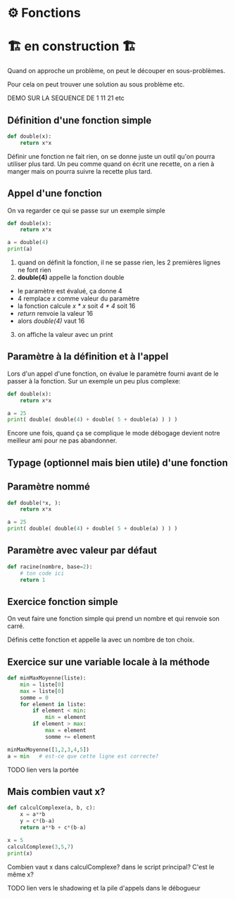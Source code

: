 # ⚙️ Fonctions

# 🏗️ en construction 🏗

Quand on approche un problème, on peut le découper en sous-problèmes.

Pour cela on peut trouver une solution au sous problème etc.

DEMO SUR LA SEQUENCE DE 1 11 21 etc

## Définition d'une fonction simple

```python
def double(x):
    return x*x
```

Définir une fonction ne fait rien, on se donne juste un outil qu'on
pourra utiliser plus tard. Un peu comme quand on écrit une recette, on a
rien à manger mais on pourra suivre la recette plus tard.

## Appel d'une fonction

On va regarder ce qui se passe sur un exemple simple
```python
def double(x):
    return x*x

a = double(4)
print(a)
```
1. quand on définit la fonction, il ne se passe rien, les 2 premières lignes ne font rien
2. **double(4)** appelle la fonction double
- le paramètre est évalué, ça donne 4
- 4 remplace *x* comme valeur du paramètre
- la fonction calcule *x * x* soit *4 * 4* soit 16
- *return* renvoie la valeur 16
- alors *double(4)* vaut 16
3. on affiche la valeur avec un print

## Paramètre à la définition et à l'appel

Lors d'un appel d'une fonction, on évalue le paramètre fourni avant de le
passer à la fonction. Sur un exemple un peu plus complexe:
```python
def double(x):
    return x*x

a = 25
print( double( double(4) + double( 5 + double(a) ) ) )
```
Encore une fois, quand ça se complique le mode débogage devient notre
meilleur ami pour ne pas abandonner.

## Typage (optionnel mais bien utile) d'une fonction

## Paramètre nommé

```python
def double(*x, ):
    return x*x

a = 25
print( double( double(4) + double( 5 + double(a) ) ) )
```

## Paramètre avec valeur par défaut


```python
def racine(nombre, base=2):
    # ton code ici
    return 1
```


## Exercice fonction simple

On veut faire une fonction simple qui prend un nombre et qui renvoie son carré.

Définis cette fonction et appelle la avec un nombre de ton choix.

## Exercice sur une variable locale à la méthode

```python
def minMaxMoyenne(liste):
    min = liste[0]
    max = liste[0]
    somme = 0
    for element in liste:
        if element < min:
            min = element
        if element > max:
            max = element
            somme += element

minMaxMoyenne([1,2,3,4,5])
a = min   # est-ce que cette ligne est correcte?
```

TODO lien vers la portée



## Mais combien vaut x?

```python
def calculComplexe(a, b, c):
    x = a**b
    y = c*(b-a)
    return a**b + c*(b-a)

x = 5
calculComplexe(3,5,7)
print(x)
```

Combien vaut x dans calculComplexe? dans le script principal? C'est le même x?

TODO lien vers le shadowing et la pile d'appels dans le débogueur
